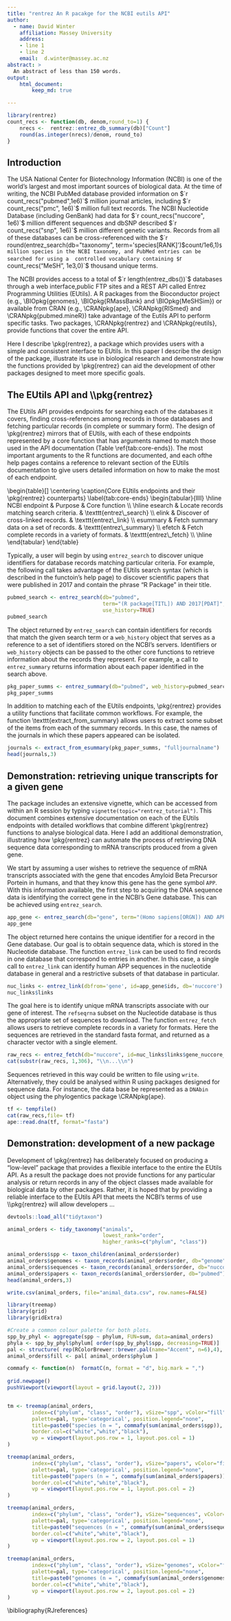 ```yaml
---
title: "rentrez An R pacakge for the NCBI eutils API"
author:
  - name: David Winter
    affiliation: Massey University
    address:
    - line 1
    - line 2
    email:  d.winter@massey.ac.nz
abstract: >
  An abstract of less than 150 words.
output: 
    html_document:
        keep_md: true

---
```


```r
library(rentrez)
count_recs <- function(db, denom,round_to=1) {
    nrecs <-  rentrez::entrez_db_summary(db)["Count"]
    round(as.integer(nrecs)/denom, round_to)
}

```

## Introduction

The USA National Center for Biotechnology Information (NCBI) is one of the world's 
largest and most important sources of biological data. At the time of writing, the NCBI
PubMed database provided information on $`r count_recs("pubmed",1e6)`$ million journal
articles, including $`r count_recs("pmc", 1e6)`$ million full text records. The NCBI
Nucleotide Database (including GenBank) had data for $`r count_recs("nuccore",
1e6)`$ million different sequences and dbSNP described $`r count_recs("snp", 1e6)`$ 
million different genetic variants. Records from all of these databases can be 
cross-referenced with the  $`r round(entrez_search(db="taxonomy", term='species[RANK]')$count/1e6,1)`$ 
million species in the NCBI taxonomy, and PubMed entries can be searched for using a 
controlled vocabulary containing $`r count_recs("MeSH", 1e3,0)`$ thousand unique terms. 

The NCBI provides access to a total of $`r length(entrez_dbs())`$ databases 
through a web interface,public FTP sites and a REST API called Entrez Programming Utilities (EUtils). A
R packages from the Bioconductor project (e.g., \\BIOpkg{genomes}, 
\\BIOpkg{RMassBank} and \\BIOpkg{MeSHSim}) or available from CRAN 
(e.g., \\CRANpkg{ape}, \\CRANpkg{RISmed} and \\CRANpkg{pubmed.mineR}) 
take advantage of the Eutils API to perform specific tasks. Two packages,
\\CRANpkg{rentrez} and \\CRANpkg{reutils}, provide functions that cover the entire 
API.  

Here I describe \\pkg{rentrez}, a package which provides users with a simple and
consistent interface to EUtils. In this paper I describe the design of the package, 
illustrate its use in biological research and demonstrate how the functions provided by \\pkg{rentrez}
can aid the development of other packages designed to meet more specific goals.


## The EUtils API and \\\\pkg{rentrez}

The EUtils API provides endpoints for searching each of the databases it covers, 
finding cross-references among records in those databases and fetching 
particular records (in complete or summary form). The design of \\pkg{rentrez} 
mirrors that of EUtils, with each of these endpoints represented by a core
function that has arguments named to match those used in the API documentation
(Table \\ref{tab:core-ends}). The most important arguments to the R functions are
documented, and each ofthe help pages contains a reference to relevant section of the 
EUtils documentation to give users detailed information on how to make the most
of each endpoint.

\\begin{table}[]
\\centering
\\caption{Core EUtils endpoints and their \\pkg{rentrez} counterparts}
\\label{tab:core-ends}
\\begin{tabular}{llll}
\\hline
NCBI endpoint & Purpose                                         & Core function   \\\\ \\hline
esearch       & Locate records matching search criteria.        & \\texttt{entrez\\_search}  \\\\ 
elink         & Discover of cross-linked records.               & \\texttt{entrez\\_link}    \\\\ 
esummary      & Fetch summary data on a set of records.         & \\texttt{entrez\\_summary} \\\\ 
efetch        & Fetch complete records in a variety of formats. & \\texttt{entrez\\_fetch}   \\\\ \\hline
\\end{tabular}
\\end{table}


Typically, a user will begin by using `entrez_search` to discover unique
identifiers for database records matching particular criteria. For example, the
following call takes advantage of the EUtils search syntax (which is described in the
functoin's help page) to discover scientific papers that were published in 2017 
and contain the phrase "R Package" in their title.


```r
pubmed_search <- entrez_search(db="pubmed", 
                               term="(R package[TITL]) AND 2017[PDAT]", 
                               use_history=TRUE)
pubmed_search
```

The object returned by `entrez_search` can contain identifiers for records that
match the given search term or a `web_history` object that serves as a reference 
to a set of identifiers stored on the NCBI's servers. Identifiers or
`web_history` objects can be passed to the other core functions to retrieve
information about the records they represent. For example, a call to
`entrez_summary` returns information about each paper identified in the search
above.

```r
pkg_paper_summs <- entrez_summary(db="pubmed", web_history=pubmed_search$web_history)
pkg_paper_summs
```

In addition to matching each of the EUtils endpoints, \\pkg{rentrez} provides a
utility functions that facilitate common workflows. For example, the
function \\texttt{extract_from_summary} allows users to extract some subset of
the items from each of the summary records. In this case, the names of the 
journals in which these papers appeared can be isolated.

```r
journals <- extract_from_esummary(pkg_paper_summs, "fulljournalname")
head(journals,3)
```

## Demonstration: retrieving unique transcripts for a given gene

The package includes an extensive vignette, which can be accessed from within an
R session by typing `vignette(topic="rentrez_tutorial")`. This document combines
extensive documentation on each of the EUtils endpoints with detailed workflows
that combine different \\pkg{rentrez} functions to analyse biological data. Here
I add an additional demonstration, illustrating how \\pkg{rentrez} can
automate the process of retrieving DNA sequence data corresponding to mRNA
transcripts produced from a given gene.

We start by assuming a user wishes to retrieve the sequence of mRNA transcripts 
associated with the gene that encodes Amyloid Beta Precursor Portein in humans, 
and that they know this gene has the gene symbol `APP`. With this information 
available, the first step to acquiring the DNA sequence data is identifying the 
correct gene in the NCBI's Gene database. This can be achieved using `entrez_search`.


```r
app_gene <- entrez_search(db="gene", term="(Homo sapiens[ORGN]) AND APP[GENE]")
app_gene
```

The object returned here contains the unique identifier for a record in the Gene
database. Our goal is to obtain sequence data, which is stored in the
Nucleotide database. The function `entrez_link` can be used to find 
records in one database that correspond to entries in another. In this case, a
single call to `entrez_link` can identify human APP sequences in the nucleotide
database in general and a restrictive subsets of that database in
particular.

```r
nuc_links <- entrez_link(dbfrom='gene', id=app_gene$ids, db='nuccore')
nuc_links$links
```

The goal here is to identify unique mRNA transcripts associate with our gene of
interest. The `refseqrna` subset on the Nucleotide database is thus the
appropriate set of sequences to download. The function `entrez_fetch` allows
users to retrieve complete records in a variety for formats. Here the sequences
are retrieved in the standard fasta format, and returned as a character vector
with a single element.


```r
raw_recs <- entrez_fetch(db="nuccore", id=nuc_links$links$gene_nuccore_refseqrna, rettype="fasta")
cat(substr(raw_recs, 1,306), "\\n...\\n")
```

Sequences retrieved in this way could be written to file using `write`.
Alternatively, they could be analysed  within R using packages designed for
sequence data. For instance, the data base be represented as a `DNAbin` object
using the phylogentics package \\CRANpkg{ape}.

```r
tf <- tempfile()
cat(raw_recs,file= tf)
ape::read.dna(tf, format="fasta")
```

## Demonstration: development of a new package

Development of \\pkg{rentrez} has deliberately focused on producing a "low-level"
package that provides a flexible interface to the entire the EUtils API. As a 
result the package does not provide functions for any particular analysis
or return records in any of the object classes made available for biological
data by other packages. Rather, it is hoped that by providing a reliable interface
to the EUtils API that meets the NCBI's terms of use \\\\pkg{rentrez} will allow
developers ...


```r
devtools::load_all("tidytaxon")

animal_orders <- tidy_taxonomy("animals", 
                               lowest_rank="order",
                               higher_ranks=c("phylum", "class"))

animal_orders$spp <- taxon_children(animal_orders$order)
animal_orders$genomes <- taxon_records(animal_orders$order, db="genome")
animal_orders$sequences <- taxon_records(animal_orders$order, db="nuccore")
animal_orders$papers <- taxon_records(animal_orders$order, db="pubmed")
head(animal_orders,3)

write.csv(animal_orders, file="animal_data.csv", row.names=FALSE)
```

```r

library(treemap)
library(grid)
library(gridExtra)

#Create a common colour palette for both plots. 
spp_by_phyl <- aggregate(spp ~ phylum, FUN=sum, data=animal_orders)
phyla <- spp_by_phyl$phylum[ order(spp_by_phyl$spp, decreasing=TRUE)]
pal <- structure( rep(RColorBrewer::brewer.pal(name="Accent", n=6),4), .Names=phyla)
animal_orders$fill <- pal[ animal_orders$phylum ]

commafy <- function(n)  formatC(n, format = "d", big.mark = ",")
             
grid.newpage()
pushViewport(viewport(layout = grid.layout(2, 2)))


tm <- treemap(animal_orders, 
        index=c("phylum", "class", "order"), vSize="spp", vColor="fill", 
        palette=pal, type='categorical', position.legend="none", 
        title=paste0("species (n = ", commafy(sum(animal_orders$spp)), ")"),       
        border.col=c("white","white","black"),
        vp = viewport(layout.pos.row = 1, layout.pos.col = 1)
)

treemap(animal_orders, 
        index=c("phylum", "class", "order"), vSize="papers", vColor="fill", 
        palette=pal, type='categorical', position.legend="none", 
        title=paste0("papers (n = ", commafy(sum(animal_orders$papers)), ")"),       
        border.col=c("white","white","black"),
        vp = viewport(layout.pos.row = 1, layout.pos.col = 2)
)

treemap(animal_orders, 
        index=c("phylum", "class", "order"), vSize="sequences", vColor="fill", 
        palette=pal, type='categorical', position.legend="none", 
        title=paste0("sequences (n = ", commafy(sum(animal_orders$sequences)), ")"),       
        border.col=c("white","white","black"),
        vp = viewport(layout.pos.row = 2, layout.pos.col = 1)
)

treemap(animal_orders, 
        index=c("phylum", "class", "order"), vSize="genomes", vColor="fill", 
        palette=pal, type='categorical', position.legend="none",
        title=paste0("genomes (n = ", commafy(sum(animal_orders$genomes)), ")"),       
        border.col=c("white","white","black"),
        vp = viewport(layout.pos.row = 2, layout.pos.col = 2)
)      


```


\\bibliography{RJreferences}
